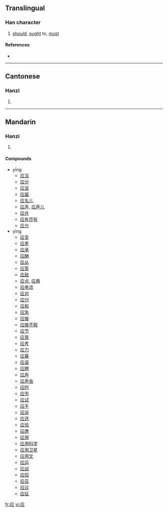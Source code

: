 {{see|應}}
==Translingual==

===Han character===
{{Han char|rn=53|rad=广|as=04|sn=7|four=|canj=戈火一 (IFM)}}

# [[should]], [[ought]] to, [[must]]

====References====
* {{Han ref|kx=0344.051|hdz=20875.140|uh=5E94|ud=24212}}

----

==Cantonese==

===Hanzi===
{{yue-hanzi|jyut=|y=ying1, ying3}}

# {{defn|Cantonese}}

----

==Mandarin==

===Hanzi===
{{cmn-hanzi|tra=應|pin=[[yīng]] ([[ying1]]), [[yìng]] ([[ying4]])|wg=ying<sup>1</sup>, ying<sup>4</sup>}}

# {{defn|Mandarin}}

====Compounds====
* yīng
** [[应当]]
** [[应分]]
** [[应该]]
** [[应届]]
** [[应名儿]]
** [[应声]], [[应声儿]]
** [[应许]]
** [[应有尽有]]
** [[应允]]
* yìng
** [[应变]]
** [[应差]]
** [[应承]]
** [[应酬]]
** [[应从]]
** [[应答]]
** [[应敌]]
** [[应点]], [[应典]]
** [[应电流]]
** [[应对]]
** [[应付]]
** [[应和]]
** [[应急]]
** [[应接]]
** [[应接不暇]]
** [[应节]]
** [[应景]]
** [[应考]]
** [[应力]]
** [[应募]]
** [[应诺]]
** [[应聘]]
** [[应声]]
** [[应声虫]]
** [[应时]]
** [[应市]]
** [[应试]]
** [[应手]]
** [[应诉]]
** [[应选]]
** [[应验]]
** [[应邀]]
** [[应用]]
** [[应用科学]]
** [[应用卫星]]
** [[应用文]]
** [[应运]]
** [[应战]]
** [[应招]]
** [[应召]]
** [[应诊]]
** [[应征]]

[[fr:应]]
[[vi:应]]